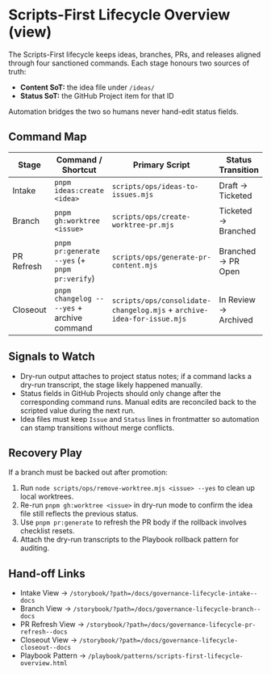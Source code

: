 
<Meta title="Governance/Lifecycle Overview" />

# Scripts-First Lifecycle Overview (view)

The Scripts-First lifecycle keeps ideas, branches, PRs, and releases aligned through four sanctioned commands. Each stage honours two sources of truth:

- **Content SoT:** the idea file under `/ideas/`
- **Status SoT:** the GitHub Project item for that ID

Automation bridges the two so humans never hand-edit status fields.

## Command Map

| Stage     | Command / Shortcut                           | Primary Script                                 | Status Transition      |
| --------- | --------------------------------------------- | ---------------------------------------------- | ---------------------- |
| Intake    | `pnpm ideas:create <idea>`                    | `scripts/ops/ideas-to-issues.mjs`              | Draft → Ticketed       |
| Branch    | `pnpm gh:worktree <issue>`                    | `scripts/ops/create-worktree-pr.mjs`           | Ticketed → Branched    |
| PR Refresh| `pnpm pr:generate --yes` (+ `pnpm pr:verify`) | `scripts/ops/generate-pr-content.mjs`          | Branched → PR Open     |
| Closeout  | `pnpm changelog -- --yes` + archive command   | `scripts/ops/consolidate-changelog.mjs` + `archive-idea-for-issue.mjs` | In Review → Archived   |

## Signals to Watch

- Dry-run output attaches to project status notes; if a command lacks a dry-run transcript, the stage likely happened manually.
- Status fields in GitHub Projects should only change after the corresponding command runs. Manual edits are reconciled back to the scripted value during the next run.
- Idea files must keep `Issue` and `Status` lines in frontmatter so automation can stamp transitions without merge conflicts.

## Recovery Play

If a branch must be backed out after promotion:

1. Run `node scripts/ops/remove-worktree.mjs <issue> --yes` to clean up local worktrees.
2. Re-run `pnpm gh:worktree <issue>` in dry-run mode to confirm the idea file still reflects the previous status.
3. Use `pnpm pr:generate` to refresh the PR body if the rollback involves checklist resets.
4. Attach the dry-run transcripts to the Playbook rollback pattern for auditing.

## Hand-off Links

- Intake View → `/storybook/?path=/docs/governance-lifecycle-intake--docs`
- Branch View → `/storybook/?path=/docs/governance-lifecycle-branch--docs`
- PR Refresh View → `/storybook/?path=/docs/governance-lifecycle-pr-refresh--docs`
- Closeout View → `/storybook/?path=/docs/governance-lifecycle-closeout--docs`
- Playbook Pattern → `/playbook/patterns/scripts-first-lifecycle-overview.html`
